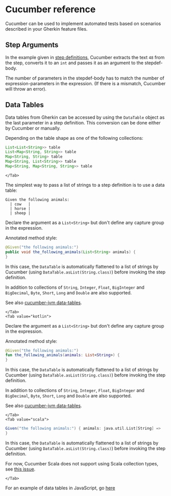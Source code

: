 # Cucumber reference

Cucumber can be used to implement automated tests based on scenarios described in your Gherkin feature files.

## Step Arguments

In the example given in [step definitions](/docs/cucumber/step-definitions), Cucumber extracts the text `48` from the step, converts it to an `int`
and passes it as an argument to the <Term>stepdef-body</Term>.

The number of parameters in the <Term>stepdef-body</Term> has to match the number of <Term>expression-parameter</Term>s in the expression. (If there is a mismatch, Cucumber will throw an error).

## Data Tables

Data tables from Gherkin can be accessed by using the `DataTable` object as the last parameter in a step definition.
This conversion can be done either by Cucumber or manually.

<Tabs>
    <Tab value="java,kotlin,scala">

Depending on the table shape as one of the following collections:

```java
List<List<String>> table
List<Map<String, String>> table
Map<String, String> table
Map<String, List<String>> table
Map<String, Map<String, String>> table
```

    </Tab>
</Tabs>

The simplest way to pass a list of strings to a step definition is to use a data table:

```gherkin
Given the following animals:
  | cow   |
  | horse |
  | sheep |
```

<Tabs>
    <Tab value="java">

Declare the argument as a `List<String>` but don't define any capture group in the expression.

Annotated method style:

```java
@Given("the following animals:")
public void the_following_animals(List<String> animals) {
}
```

In this case, the `DataTable` is automatically flattened to a list of strings by Cucumber (using `DataTable.asList(String.class)`) before invoking the step definition.

In addition to collections of `String`, `Integer`, `Float`, `BigInteger` and `BigDecimal`, `Byte`,
`Short`, `Long` and `Double` are also supported.

See also [cucumber-jvm data-tables](https://github.com/cucumber/cucumber-jvm/tree/main/cucumber-java#data-tables).

    </Tab>
    <Tab value="kotlin">

Declare the argument as a `List<String>` but don't define any capture group in the expression.

Annotated method style:

```kotlin
@Given("the following animals:")
fun the_following_animals(animals: List<String>) {
}
```

In this case, the `DataTable` is automatically flattened to a list of strings by Cucumber (using `DataTable.asList(String.class)`) before invoking the step definition.

In addition to collections of `String`, `Integer`, `Float`, `BigInteger` and `BigDecimal`, `Byte`,
`Short`, `Long` and `Double` are also supported.

See also [cucumber-jvm data-tables](https://github.com/cucumber/cucumber-jvm/tree/main/cucumber-java#data-tables).

    </Tab>
    <Tab value="scala">

```scala
Given("the following animals:") { animals: java.util.List[String] =>
}
```

In this case, the `DataTable` is automatically flattened to a list of strings by Cucumber (using `DataTable.asList(String.class)`) before invoking the step definition.

For now, Cucumber Scala does not support using Scala collection types, see [this issue](https://github.com/cucumber/cucumber-jvm-scala/issues/50).

    </Tab>
</Tabs>

For an example of data tables in JavaScript, go [here](https://github.com/cucumber/cucumber-js/blob/master/src/models/data_table.ts)
